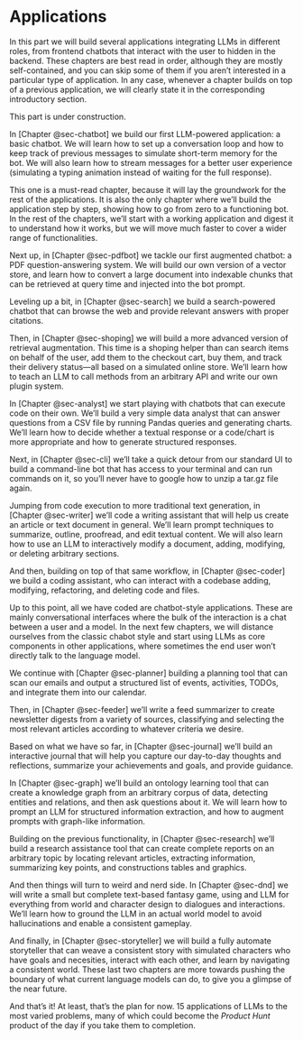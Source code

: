# Applications {#sec-applications}

In this part we will build several applications integrating LLMs in different roles, from frontend chatbots that interact with the user to hidden in the backend. These chapters are best read in order, although they are mostly self-contained, and you can skip some of them if you aren't interested in a particular type of application. In any case, whenever a chapter builds on top of a previous application, we will clearly state it in the corresponding introductory section.

::: {.callout-note}
This part is under construction.
:::

In [Chapter @sec-chatbot] we build our first LLM-powered application: a basic chatbot. We will learn how to set up a conversation loop and how to keep track of previous messages to simulate short-term memory for the bot. We will also learn how to stream messages for a better user experience (simulating a typing animation instead of waiting for the full response).

This one is a must-read chapter, because it will lay the groundwork for the rest of the applications. It is also the only chapter where we'll build the application step by step, showing how to go from zero to a functioning bot. In the rest of the chapters, we'll start with a working application and digest it to understand how it works, but we will move much faster to cover a wider range of functionalities.

Next up, in [Chapter @sec-pdfbot] we tackle our first augmented chatbot: a PDF question-answering system. We will build our own version of a vector store, and learn how to convert a large document into indexable chunks that can be retrieved at query time and injected into the bot prompt.

Leveling up a bit, in [Chapter @sec-search] we build a search-powered chatbot that can browse the web and provide relevant answers with proper citations.

Then, in [Chapter @sec-shoping] we will build a more advanced version of retrieval augmentation. This time is a shoping helper than can search items on behalf of the user, add them to the checkout cart, buy them, and track their delivery status---all based on a simulated online store. We'll learn how to teach an LLM to call methods from an arbitrary API and write our own plugin system.

In [Chapter @sec-analyst] we start playing with chatbots that can execute code on their own. We'll build a very simple data analyst that can answer questions from a CSV file by running Pandas queries and generating charts. We'll learn how to decide whether a textual response or a code/chart is more appropriate and how to generate structured responses.

Next, in [Chapter @sec-cli] we'll take a quick detour from our standard UI to build a command-line bot that has access to your terminal and can run commands on it, so you'll never have to google how to unzip a tar.gz file again.

Jumping from code execution to more traditional text generation, in [Chapter @sec-writer] we'll code a writing assistant that will help us create an article or text document in general. We'll learn prompt techniques to summarize, outline, proofread, and edit textual content. We will also learn how to use an LLM to interactively modify a document, adding, modifying, or deleting arbitrary sections.

And then, building on top of that same workflow, in [Chapter @sec-coder] we build a coding assistant, who can interact with a codebase adding, modifying, refactoring, and deleting code and files.

Up to this point, all we have coded are chatbot-style applications. These are mainly conversational interfaces where the bulk of the interaction is a chat between a user and a model. In the next few chapters, we will distance ourselves from the classic chabot style and start using LLMs as core components in other applications, where sometimes the end user won't directly talk to the language model.

We continue with [Chapter @sec-planner] building a planning tool that can scan our emails and output a structured list of events, activities, TODOs, and integrate them into our calendar.

Then, in [Chapter @sec-feeder] we'll write a feed summarizer to create newsletter digests from a variety of sources, classifying and selecting the most relevant articles according to whatever criteria we desire.

Based on what we have so far, in [Chapter @sec-journal] we'll build an interactive journal that will help you capture our day-to-day thoughts and reflections, summarize your achievements and goals, and provide guidance.

In [Chapter @sec-graph] we'll build an ontology learning tool that can create a knowledge graph from an arbitrary corpus of data, detecting entities and relations, and then ask questions about it. We will learn how to prompt an LLM for structured information extraction, and how to augment prompts with graph-like information.

Building on the previous functionality, in [Chapter @sec-research] we'll build a research assistance tool that can create complete reports on an arbitrary topic by locating relevant articles, extracting information, summarizing key points, and constructions tables and graphics.

And then things will turn to weird and nerd side. In [Chapter @sec-dnd] we will write a small but complete text-based fantasy game, using and LLM for everything from world and character design to dialogues and interactions. We'll learn how to ground the LLM in an actual world model to avoid hallucinations and enable a consistent gameplay.

And finally, in [Chapter @sec-storyteller] we will build a fully automate storyteller that can weave a consistent story with simulated characters who have goals and necesities, interact with each other, and learn by navigating a consistent world. These last two chapters are more towards pushing the boundary of what current language models can do, to give you a glimpse of the near future.

And that's it! At least, that's the plan for now. 15 applications of LLMs to the most varied problems, many of which could become the _Product Hunt_ product of the day if you take them to completion.
